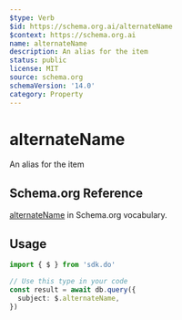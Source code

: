 ```yaml
---
$type: Verb
$id: https://schema.org.ai/alternateName
$context: https://schema.org.ai
name: alternateName
description: An alias for the item
status: public
license: MIT
source: schema.org
schemaVersion: '14.0'
category: Property
---
```


# alternateName

An alias for the item

## Schema.org Reference

[alternateName](https://schema.org/alternateName) in Schema.org vocabulary.

## Usage

```typescript
import { $ } from 'sdk.do'

// Use this type in your code
const result = await db.query({
  subject: $.alternateName,
})
```
